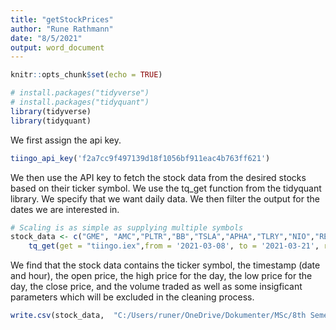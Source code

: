 ---
title: "getStockPrices"
author: "Rune Rathmann"
date: "8/5/2021"
output: word_document
---

```{r setup, include=FALSE}
knitr::opts_chunk$set(echo = TRUE)
```

```{r}
# install.packages("tidyverse")
# install.packages("tidyquant")
library(tidyverse)
library(tidyquant)
```

We first assign the api key.
```{r}
tiingo_api_key('f2a7cc9f497139d18f1056bf911eac4b763ff621')
```

We then use the API key to fetch the stock data from the desired stocks based on their ticker symbol. We use the tq_get function from the tidyquant library. We specify that we want daily data. We then filter the output for the dates we are interested in.

```{r}
# Scaling is as simple as supplying multiple symbols
stock_data <- c("GME", "AMC","PLTR","BB","TSLA","APHA","TLRY","NIO","RE","RKT","AAPL") %>%
    tq_get(get = "tiingo.iex",from = '2021-03-08', to = '2021-03-21', resample_frequency = "60min")

```

We find that the stock data contains the ticker symbol, the timestamp (date and hour), the open price, the high price for the day, the low price for the day, the close price, and the volume traded as well as some insigficant parameters which will be excluded in the cleaning process.

```{r}
write.csv(stock_data,  "C:/Users/runer/OneDrive/Dokumenter/MSc/8th Semester/Data Science Project/WSB Project/PredictStockusingRedditandTwitter/PredictStockusingRedditandTwitter/DataCollection/RawData/stockDataRaw.csv")
```


